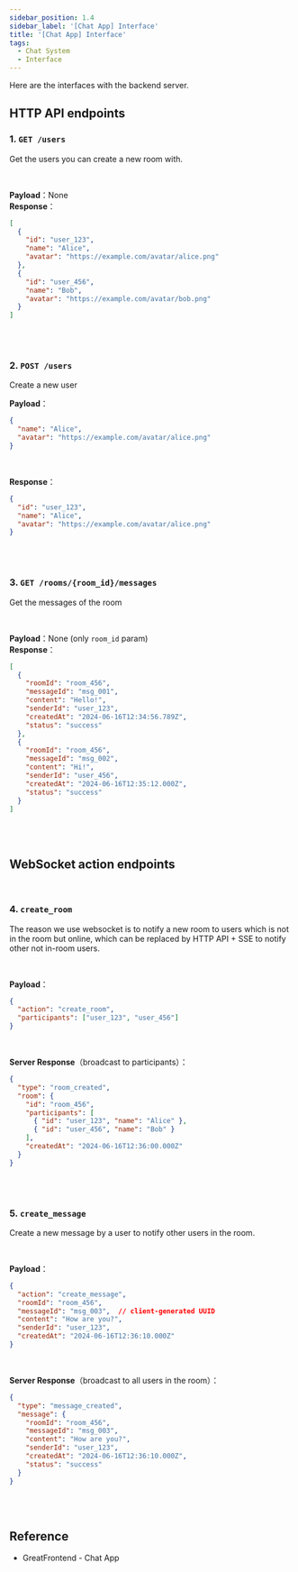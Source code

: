 ```yaml
---
sidebar_position: 1.4
sidebar_label: '[Chat App] Interface'
title: '[Chat App] Interface'
tags:
  - Chat System
  - Interface
---
```


Here are the interfaces with the backend server.

## HTTP API endpoints

### 1. `GET /users`

Get the users you can create a new room with.

<br />

**Payload**：None <br />
**Response**：

```json
[
  {
    "id": "user_123",
    "name": "Alice",
    "avatar": "https://example.com/avatar/alice.png"
  },
  {
    "id": "user_456",
    "name": "Bob",
    "avatar": "https://example.com/avatar/bob.png"
  }
]
```

<br /><br />


### 2. `POST /users`

Create a new user

**Payload**：

```json
{
  "name": "Alice",
  "avatar": "https://example.com/avatar/alice.png"
}
```

<br />

**Response**：

```json
{
  "id": "user_123",
  "name": "Alice",
  "avatar": "https://example.com/avatar/alice.png"
}
```

<br /><br />

### 3. `GET /rooms/{room_id}/messages`

Get the messages of the room

<br />

**Payload**：None (only `room_id` param) <br />
**Response**：

```json
[
  {
    "roomId": "room_456",
    "messageId": "msg_001",
    "content": "Hello!",
    "senderId": "user_123",
    "createdAt": "2024-06-16T12:34:56.789Z",
    "status": "success"
  },
  {
    "roomId": "room_456",
    "messageId": "msg_002",
    "content": "Hi!",
    "senderId": "user_456",
    "createdAt": "2024-06-16T12:35:12.000Z",
    "status": "success"
  }
]
```

<br /><br />


## WebSocket action endpoints

<br />

### 4. `create_room`

The reason we use websocket is to notify a new room to users which is not in the room but online,
which can be replaced by HTTP API + SSE to notify other not in-room users.

<br />

**Payload**：

```json
{
  "action": "create_room",
  "participants": ["user_123", "user_456"]
}
```

<br />

**Server Response**（broadcast to participants）：

```json
{
  "type": "room_created",
  "room": {
    "id": "room_456",
    "participants": [
      { "id": "user_123", "name": "Alice" },
      { "id": "user_456", "name": "Bob" }
    ],
    "createdAt": "2024-06-16T12:36:00.000Z"
  }
}
```

<br /><br />

### 5. `create_message`

Create a new message by a user to notify other users in the room.

<br />

**Payload**：

```json
{
  "action": "create_message",
  "roomId": "room_456",
  "messageId": "msg_003",  // client-generated UUID
  "content": "How are you?",
  "senderId": "user_123",
  "createdAt": "2024-06-16T12:36:10.000Z"
}
```

<br />

**Server Response**（broadcast to all users in the room）：

```json
{
  "type": "message_created",
  "message": {
    "roomId": "room_456",
    "messageId": "msg_003",
    "content": "How are you?",
    "senderId": "user_123",
    "createdAt": "2024-06-16T12:36:10.000Z",
    "status": "success"
  }
}
```


<br /><br />


## Reference
- GreatFrontend - Chat App


<br /><br />
